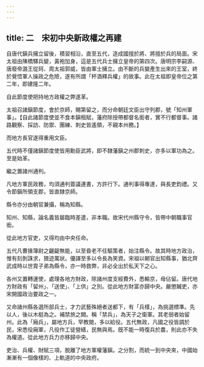 ```yaml
---
---
---
```

title: 二　宋初中央新政權之再建
---




自唐代鎭兵擁立留後，積習相沿，直至五代，造成國擅於將、將擅於兵的局面。宋太祖由陳橋驛兵變，黃袍加身，這是五代兵士擁立皇帝的第四次。唐明宗李嗣源、唐廢帝潞王從珂、周太祖郭威，皆由軍士擁立。由不斷的兵變產生出來的王室，終於覺悟軍人操政之危險，遂有所謂「杯酒釋兵權」的故事。此在太祖即皇帝位之第二年，即建隆二年。

自此節度使把持地方政權之弊遂革。

太祖召諸鎭節度，會於京師，賜第留之，而分命朝廷文臣出守列郡，號「知州軍事」。【自此諸節度使並不食本鎭租賦，藩府除授帶都督名銜者，實不行都督事。諸路觀察、採訪、防禦、團練、刺史皆遙領，不親本州務。】

而地方長官遂得重用文臣。

五代時不僅諸鎭節度使皆用勳臣武將，即不隸藩鎭之州郡刺史，亦多以軍功為之。至是始革。

繼之置諸州通判。

凡地方軍民政務，均須通判簽議連書，方許行下。通判事得專達，與長吏鈞禮。又令節鎭所領支郡，皆直隸京師。

縣令亦分由朝官兼攝，稱為知縣。

知州、知縣，論名義皆屬臨時差遣，非本職。故宋代州縣守令，皆帶中朝職事官銜。

從此地方官吏，又得均由中央任命。

五代凡曹掾簿尉之齷齪無能，以至昏老不任驅策者，始注縣令。故其時地方政治，惟有刻剝誅求，猥迹萬狀。優諢至多以令長為笑資。宋祖以朝官出知縣事，猶北齊武成時以世胄子弟為縣令，亦一時救弊，非必全出於私天下之心。

各州又置轉運使，處理各地方財政，除諸州度支經費外，悉輸京，毋佔留。唐代地方財政有「留州」、「送使」、「上供」之別。從此地方財富亦歸中央。嚴懲贓吏，亦宋開國政治要政之一。

又命諸州縣各選所部兵士，才力武藝殊絕者送都下，有「兵樣」，為挑選標準。先以人，後以木梃為之。補禁旅之闕。稱「禁兵」，為天子之衛軍。其老弱者始留州。此為「廂兵」，屬地方兵，罕教閱，多以給役。五代無政，凡國之役皆調於民，宋悉役廂軍，凡役作工徒營繕，民無與焉。旣不能一時復兵於農，則此亦不失為權道。從此地方兵力亦移歸中央。

吏治、兵權、財賦三項，脫離了地方軍權藩鎭。之分割，而統一到中央來，中國始漸漸有一個像樣的、上軌道的中央政府。